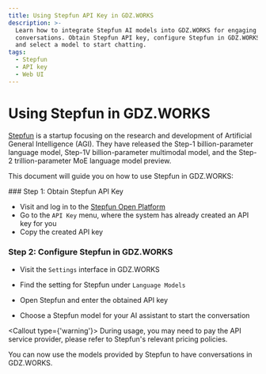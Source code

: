 ```yaml
---
title: Using Stepfun API Key in GDZ.WORKS
description: >-
  Learn how to integrate Stepfun AI models into GDZ.WORKS for engaging
  conversations. Obtain Stepfun API key, configure Stepfun in GDZ.WORKS settings,
  and select a model to start chatting.
tags:
  - Stepfun
  - API key
  - Web UI
---
```


# Using Stepfun in GDZ.WORKS

[Stepfun](https://www.stepfun.com/) is a startup focusing on the research and development of Artificial General Intelligence (AGI). They have released the Step-1 billion-parameter language model, Step-1V billion-parameter multimodal model, and the Step-2 trillion-parameter MoE language model preview.

This document will guide you on how to use Stepfun in GDZ.WORKS:

<Steps>
  ### Step 1: Obtain Stepfun API Key

  - Visit and log in to the [Stepfun Open Platform](https://platform.stepfun.com/)
  - Go to the `API Key` menu, where the system has already created an API key for you
  - Copy the created API key

  ### Step 2: Configure Stepfun in GDZ.WORKS

  - Visit the `Settings` interface in GDZ.WORKS

  - Find the setting for Stepfun under `Language Models`

  - Open Stepfun and enter the obtained API key

  - Choose a Stepfun model for your AI assistant to start the conversation

  <Callout type={'warning'}>
    During usage, you may need to pay the API service provider, please refer to Stepfun's relevant
    pricing policies.
  </Callout>
</Steps>

You can now use the models provided by Stepfun to have conversations in GDZ.WORKS.
